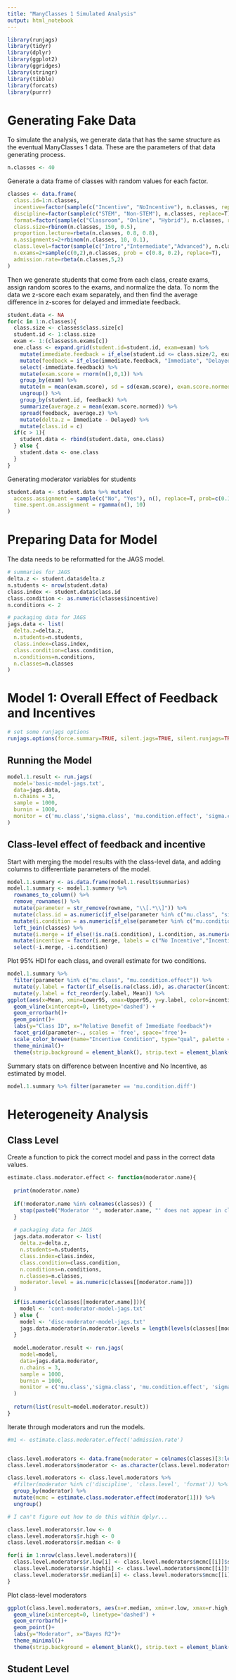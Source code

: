 ```yaml
---
title: "ManyClasses 1 Simulated Analysis"
output: html_notebook
---
```


```r
library(runjags)
library(tidyr)
library(dplyr)
library(ggplot2)
library(ggridges)
library(stringr)
library(tibble)
library(forcats)
library(purrr)
```

# Generating Fake Data

To simulate the analysis, we generate data that has the same structure as the eventual ManyClasses 1 data. These are the parameters of that data generating process.

```r
n.classes <- 40
```

Generate a data frame of classes with random values for each factor.

```r
classes <- data.frame(
  class.id=1:n.classes,
  incentive=factor(sample(c("Incentive", "NoIncentive"), n.classes, replace=T), levels=c("NoIncentive", "Incentive")),
  discipline=factor(sample(c("STEM", "Non-STEM"), n.classes, replace=T), levels=c("Non-STEM", "STEM")),
  format=factor(sample(c("Classroom", "Online", "Hybrid"), n.classes, replace=T), levels=c("Classroom", "Hybrid", "Online")),
  class.size=rbinom(n.classes, 150, 0.5),
  proportion.lecture=rbeta(n.classes, 0.8, 0.8),
  n.assignments=2+rbinom(n.classes, 10, 0.1),
  class.level=factor(sample(c("Intro","Intermediate","Advanced"), n.classes, replace=T), levels=c("Intro", "Intermediate", "Advanced")),
  n.exams=2+sample(c(0,2),n.classes, prob = c(0.8, 0.2), replace=T),
  admission.rate=rbeta(n.classes,5,2)
)
```


Then we generate students that come from each class, create exams, assign random scores to the exams, and normalize the data. To norm the data we z-score each exam separately, and then find the average difference in z-scores for delayed and immediate feedback.

```r
student.data <- NA
for(c in 1:n.classes){
  class.size <- classes$class.size[c]
  student.id <- 1:class.size
  exam <- 1:(classes$n.exams[c])
  one.class <- expand.grid(student.id=student.id, exam=exam) %>% 
    mutate(immediate.feedback = if_else(student.id <= class.size/2, exam %% 2 == 1, exam %% 2 == 0)) %>% 
    mutate(feedback = if_else(immediate.feedback, "Immediate", "Delayed")) %>% 
    select(-immediate.feedback) %>%
    mutate(exam.score = rnorm(n(),0,1)) %>%
    group_by(exam) %>%
    mutate(m = mean(exam.score), sd = sd(exam.score), exam.score.normed = (exam.score - mean(exam.score)) / sd(exam.score)) %>%
    ungroup() %>%
    group_by(student.id, feedback) %>%
    summarize(average.z = mean(exam.score.normed)) %>%
    spread(feedback, average.z) %>%
    mutate(delta.z = Immediate - Delayed) %>%
    mutate(class.id = c)
  if(c > 1){
    student.data <- rbind(student.data, one.class)
  } else {
    student.data <- one.class
  }
}
```

Generating moderator variables for students

```r
student.data <- student.data %>% mutate(
  access.assignment = sample(c("No", "Yes"), n(), replace=T, prob=c(0.1, 0.9)),
  time.spent.on.assignment = rgamma(n(), 10)
)
```

# Preparing Data for Model

The data needs to be reformatted for the JAGS model.

```r
# summaries for JAGS
delta.z <- student.data$delta.z
n.students <- nrow(student.data)
class.index <- student.data$class.id
class.condition <- as.numeric(classes$incentive)
n.conditions <- 2

# packaging data for JAGS
jags.data <- list(
  delta.z=delta.z,
  n.students=n.students,
  class.index=class.index,
  class.condition=class.condition,
  n.conditions=n.conditions,
  n.classes=n.classes
)
```

# Model 1: Overall Effect of Feedback and Incentives

```r
# set some runjags options
runjags.options(force.summary=TRUE, silent.jags=TRUE, silent.runjags=TRUE)
```

## Running the Model

```r
model.1.result <- run.jags(
  model='basic-model-jags.txt', 
  data=jags.data,
  n.chains = 3,
  sample = 1000,
  burnin = 1000,
  monitor = c('mu.class','sigma.class', 'mu.condition.effect', 'sigma.condition.effect', 'sigma.mode', 'sigma.sd', 'mu.condition.diff')
)
```

## Class-level effect of feedback and incentive

Start with merging the model results with the class-level data, and adding columns to differentiate parameters of the model.

```r
model.1.summary <- as.data.frame(model.1.result$summaries)
model.1.summary <- model.1.summary %>%
  rownames_to_column() %>%
  remove_rownames() %>%
  mutate(parameter = str_remove(rowname, "\\[.*\\]")) %>%
  mutate(class.id = as.numeric(if_else(parameter %in% c("mu.class", "sigma.class"), str_extract(rowname, "[0-9]+"), "NA"))) %>%
  mutate(i.condition = as.numeric(if_else(parameter %in% c("mu.condition.effect", "sigma.condition.effect"), str_extract(rowname, "[0-9]+"), "NA"))) %>%
  left_join(classes) %>%
  mutate(i.merge = if_else(!is.na(i.condition), i.condition, as.numeric(incentive))) %>%
  mutate(incentive = factor(i.merge, labels = c("No Incentive","Incentive"))) %>%
  select(-i.merge, -i.condition)
```

Plot 95% HDI for each class, and overall estimate for two conditions.

```r
model.1.summary %>% 
  filter(parameter %in% c("mu.class", "mu.condition.effect")) %>% 
  mutate(y.label = factor(if_else(is.na(class.id), as.character(incentive), as.character(class.id)))) %>%
  mutate(y.label = fct_reorder(y.label, Mean)) %>%
ggplot(aes(x=Mean, xmin=Lower95, xmax=Upper95, y=y.label, color=incentive))+
  geom_vline(xintercept=0, linetype='dashed') +
  geom_errorbarh()+
  geom_point()+
  labs(y="Class ID", x="Relative Benefit of Immediate Feedback")+
  facet_grid(parameter~., scales = 'free', space='free')+
  scale_color_brewer(name="Incentive Condition", type="qual", palette = "Set1")+
  theme_minimal()+
  theme(strip.background = element_blank(), strip.text = element_blank())
```

Summary stats on difference between Incentive and No Incentive, as estimated by model.

```r
model.1.summary %>% filter(parameter == 'mu.condition.diff')
```

# Heterogeneity Analysis

## Class Level

Create a function to pick the correct model and pass in the correct data values.

```r
estimate.class.moderator.effect <- function(moderator.name){
  
  print(moderator.name)
  
  if(!moderator.name %in% colnames(classes)) {
    stop(paste0("Moderator '", moderator.name, "' does not appear in classes data frame"))
  }
  
  # packaging data for JAGS
  jags.data.moderator <- list(
    delta.z=delta.z,
    n.students=n.students,
    class.index=class.index,
    class.condition=class.condition,
    n.conditions=n.conditions,
    n.classes=n.classes,
    moderator.level = as.numeric(classes[[moderator.name]])
  )
  
  if(is.numeric(classes[[moderator.name]])){
    model <- 'cont-moderator-model-jags.txt'
  } else {
    model <- 'disc-moderator-model-jags.txt'
    jags.data.moderator$n.moderator.levels = length(levels(classes[[moderator.name]]))
  }
  
  model.moderator.result <- run.jags(
    model=model, 
    data=jags.data.moderator,
    n.chains = 3,
    sample = 1000,
    burnin = 1000,
    monitor = c('mu.class','sigma.class', 'mu.condition.effect', 'sigma.condition.effect', 'sigma.mode', 'sigma.sd', 'moderator.effect', 'moderator.sd', 'var.predict', 'var.residuals', 'r.sq')
  )
  
  return(list(result=model.moderator.result))
}
```

Iterate through moderators and run the models.

```r

#m1 <- estimate.class.moderator.effect('admission.rate')


class.level.moderators <- data.frame(moderator = colnames(classes)[3:length(colnames(classes))])
class.level.moderators$moderator <- as.character(class.level.moderators$moderator)

class.level.moderators <- class.level.moderators %>% 
  #filter(moderator %in% c('discipline', 'class.level', 'format')) %>% 
  group_by(moderator) %>%
  mutate(mcmc = estimate.class.moderator.effect(moderator[1])) %>%
  ungroup()

# I can't figure out how to do this within dplyr...

class.level.moderators$r.low <- 0
class.level.moderators$r.high <- 0
class.level.moderators$r.median <- 0

for(i in 1:nrow(class.level.moderators)){
  class.level.moderators$r.low[i] <- class.level.moderators$mcmc[[i]]$summaries['r.sq','Lower95']
  class.level.moderators$r.high[i] <- class.level.moderators$mcmc[[i]]$summaries['r.sq','Upper95']
  class.level.moderators$r.median[i] <- class.level.moderators$mcmc[[i]]$summaries['r.sq','Median']
}
```

Plot class-level moderators

```r
ggplot(class.level.moderators, aes(x=r.median, xmin=r.low, xmax=r.high, y=moderator))+
  geom_vline(xintercept=0, linetype='dashed') +
  geom_errorbarh()+
  geom_point()+
  labs(y="Moderator", x="Bayes R2")+
  theme_minimal()+
  theme(strip.background = element_blank(), strip.text = element_blank())
```

## Student Level


